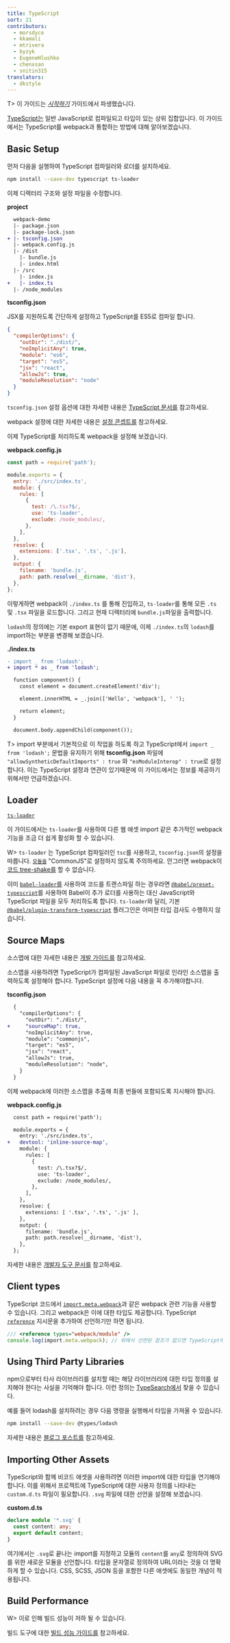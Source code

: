 ```yaml
---
title: TypeScript
sort: 21
contributors:
  - morsdyce
  - kkamali
  - mtrivera
  - byzyk
  - EugeneHlushko
  - chenxsan
  - snitin315
translators:
  - dkstyle
---
```


T> 이 가이드는 [_시작하기_](/guides/getting-started/) 가이드에서 파생했습니다.

[TypeScript는](https://www.typescriptlang.org) 일반 JavaScript로 컴파일되고 타입이 있는 상위 집합입니다. 이 가이드에서는 TypeScript를 webpack과 통합하는 방법에 대해 알아보겠습니다.

## Basic Setup

먼저 다음을 실행하여 TypeScript 컴파일러와 로더를 설치하세요.

```bash
npm install --save-dev typescript ts-loader
```

이제 디렉터리 구조와 설정 파일을 수정합니다.

**project**

```diff
  webpack-demo
  |- package.json
  |- package-lock.json
+ |- tsconfig.json
  |- webpack.config.js
  |- /dist
    |- bundle.js
    |- index.html
  |- /src
    |- index.js
+   |- index.ts
  |- /node_modules
```

**tsconfig.json**

JSX를 지원하도록 간단하게 설정하고 TypeScript를 ES5로 컴파일 합니다.

```json
{
  "compilerOptions": {
    "outDir": "./dist/",
    "noImplicitAny": true,
    "module": "es6",
    "target": "es5",
    "jsx": "react",
    "allowJs": true,
    "moduleResolution": "node"
  }
}
```

`tsconfig.json` 설정 옵션에 대한 자세한 내용은 [TypeScript 문서를](https://www.typescriptlang.org/docs/handbook/tsconfig-json.html) 참고하세요.

webpack 설정에 대한 자세한 내용은 [설정 콘셉트를](/concepts/configuration/) 참고하세요.

이제 TypeScript를 처리하도록 webpack을 설정해 보겠습니다.

**webpack.config.js**

```js
const path = require('path');

module.exports = {
  entry: './src/index.ts',
  module: {
    rules: [
      {
        test: /\.tsx?$/,
        use: 'ts-loader',
        exclude: /node_modules/,
      },
    ],
  },
  resolve: {
    extensions: ['.tsx', '.ts', '.js'],
  },
  output: {
    filename: 'bundle.js',
    path: path.resolve(__dirname, 'dist'),
  },
};
```

이렇게하면 webpack이 `./index.ts` 를 통해 진입하고, `ts-loader`를 통해 모든 `.ts` 및 `.tsx` 파일을 로드합니다. 그리고 현재 디렉터리에 `bundle.js`파일을 출력합니다.

`lodash`의 정의에는 기본 export 표현이 없기 때문에, 이제 `./index.ts`의 `lodash`를 import하는 부분을 변경해 보겠습니다.

**./index.ts**

```diff
- import _ from 'lodash';
+ import * as _ from 'lodash';

  function component() {
    const element = document.createElement('div');

    element.innerHTML = _.join(['Hello', 'webpack'], ' ');

    return element;
  }

  document.body.appendChild(component());
```

T> import 부분에서 기본적으로 이 작업을 하도록 하고 TypeScript에서 `import _ from 'lodash';` 문법을 유지하기 위해 **tsconfig.json** 파일에 `"allowSyntheticDefaultImports" : true` 와 `"esModuleInterop" : true`로 설정 합니다. 이는 TypeScript 설정과 연관이 있기때문에 이 가이드에서는 정보를 제공하기 위해서만 언급하겠습니다.

## Loader

[`ts-loader`](https://github.com/TypeStrong/ts-loader)

이 가이드에서는 `ts-loader`를 사용하여 다른 웹 애셋 import 같은 추가적인 webpack 기능을 조금 더 쉽게 활성화 할 수 있습니다.

W> `ts-loader` 는 TypeScript 컴파일러인 `tsc`를 사용하고, `tsconfig.json`의 설정을 따릅니다. [`모듈을`](https://www.typescriptlang.org/tsconfig#module) "CommonJS"로 설정하지 않도록 주의하세요. 안그러면 webpack이 [코드 tree-shake를](/guides/tree-shaking) 할 수 없습니다.

이미 [`babel-loader`를](https://github.com/babel/babel-loader) 사용하여 코드를 트랜스파일 하는 경우라면 [`@babel/preset-typescript`](https://babeljs.io/docs/en/babel-preset-typescript)를 사용하여 Babel이 추가 로더를 사용하는 대신 JavaScript와 TypeScript 파일을 모두 처리하도록 합니다. `ts-loader`와 달리, 기본 [`@babel/plugin-transform-typescript`](https://babeljs.io/docs/en/babel-plugin-transform-typescript) 플러그인은 어떠한 타입 검사도 수행하지 않습니다.

## Source Maps

소스맵에 대한 자세한 내용은 [개발 가이드를](/guides/development) 참고하세요.

소스맵을 사용하려면 TypeScript가 컴파일된 JavaScript 파일로 인라인 소스맵을 출력하도록 설정해야 합니다. TypeScript 설정에 다음 내용을 꼭 추가해야합니다.

**tsconfig.json**

```diff
  {
    "compilerOptions": {
      "outDir": "./dist/",
+     "sourceMap": true,
      "noImplicitAny": true,
      "module": "commonjs",
      "target": "es5",
      "jsx": "react",
      "allowJs": true,
      "moduleResolution": "node",
    }
  }
```

이제 webpack에 이러한 소스맵을 추출해 최종 번들에 포함되도록 지시해야 합니다.

**webpack.config.js**

```diff
  const path = require('path');

  module.exports = {
    entry: './src/index.ts',
+   devtool: 'inline-source-map',
    module: {
      rules: [
        {
          test: /\.tsx?$/,
          use: 'ts-loader',
          exclude: /node_modules/,
        },
      ],
    },
    resolve: {
      extensions: [ '.tsx', '.ts', '.js' ],
    },
    output: {
      filename: 'bundle.js',
      path: path.resolve(__dirname, 'dist'),
    },
  };
```

자세한 내용은 [개발자 도구 문서를](/configuration/devtool/) 참고하세요.

## Client types

TypeScript 코드에서 [`import.meta.webpack`](/api/module-variables/#importmetawebpack)과 같은 webpack 관련 기능을 사용할 수 있습니다. 그리고 webpack은 이에 대한 타입도 제공합니다. TypeScript [`reference`](https://www.typescriptlang.org/docs/handbook/triple-slash-directives.html#-reference-types-) 지시문을 추가하여 선언하기만 하면 됩니다.

```ts
/// <reference types="webpack/module" />
console.log(import.meta.webpack); // 위에서 선언된 참조가 없으면 TypeScript에서 에러가 발생합니다.
```

## Using Third Party Libraries

npm으로부터 타사 라이브러리를 설치할 때는 해당 라이브러리에 대한 타입 정의를 설치해야 한다는 사실을 기억해야 합니다. 이런 정의는 [TypeSearch에서](https://microsoft.github.io/TypeSearch/) 찾을 수 있습니다.

예를 들어 lodash를 설치하려는 경우 다음 명령을 실행해서 타입을 가져올 수 있습니다.

```bash
npm install --save-dev @types/lodash
```

자세한 내용은 [블로그 포스트를](https://devblogs.microsoft.com/typescript/the-future-of-declaration-files-2/) 참고하세요.

## Importing Other Assets

TypeScript와 함께 비코드 애셋을 사용하려면 이러한 import에 대한 타입을 연기해야 합니다. 이를 위해서 프로젝트에 TypeScript에 대한 사용자 정의를 나타내는 `custom.d.ts` 파일이 필요합니다. `.svg` 파일에 대한 선언을 설정해 보겠습니다.

**custom.d.ts**

```typescript
declare module '*.svg' {
  const content: any;
  export default content;
}
```

여기에서는 `.svg`로 끝나는 import를 지정하고 모듈의 `content`를 `any`로 정의하여 SVG를 위한 새로운 모듈을 선언합니다. 타입을 문자열로 정의하여 URL이라는 것을 더 명확하게 할 수 있습니다. CSS, SCSS, JSON 등을 포함한 다른 애셋에도 동일한 개념이 적용됩니다.

## Build Performance

W> 이로 인해 빌드 성능이 저하 될 수 있습니다.

빌드 도구에 대한 [빌드 성능 가이드를](/guides/build-performance/) 참고하세요.
